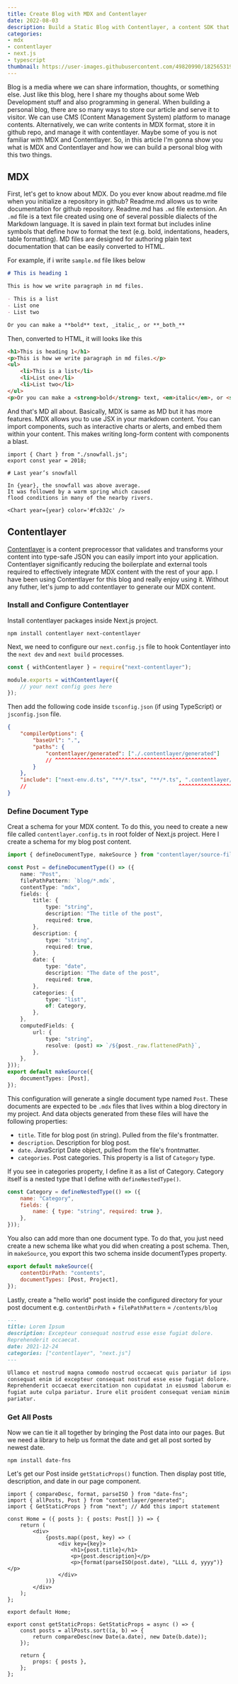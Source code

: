 ```yaml
---
title: Create Blog with MDX and Contentlayer
date: 2022-08-03
description: Build a Static Blog with Contentlayer, a content SDK that validates and transforms your content into type-safe JSON data you can easily import into your application.
categories: 
- mdx
- contentlayer
- next.js
- typescript
thumbnail: https://user-images.githubusercontent.com/49820990/182565319-c3916848-6adc-4aea-894f-5d585b199407.png
---
```


Blog is a media where we can share information, thoughts, or something else. Just like this blog, here I share my thoughs about some Web Development stuff and also programming in general. When building a personal blog, there are so many ways to store our article and serve it to visitor. We can use CMS (Content Management System) platform to manage contents. Alternatively, we can write contents in MDX format, store it in github repo, and manage it with contentlayer. Maybe some of you is not familiar with MDX and Contentlayer. So, in this article I'm gonna show you what is MDX and Contentlayer and how we can build a personal blog with this two things.

## MDX

First, let's get to know about MDX. Do you ever know about readme.md file when you initialize a repository in github? Readme.md allows us to write documentation for github repository. Readme.md has `.md` file extension. An `.md` file is a text file created using one of several possible dialects of the Markdown language. It is saved in plain text format but includes inline symbols that define how to format the text (e.g. bold, indentations, headers, table formatting). MD files are designed for authoring plain text documentation that can be easily converted to HTML.

For example, if i write `sample.md` file likes below

```md
# This is heading 1

This is how we write paragraph in md files.

- This is a list
- List one
- List two

Or you can make a **bold** text, _italic_, or **_both_**
```

Then, converted to HTML, it will looks like this

```html
<h1>This is heading 1</h1>
<p>This is how we write paragraph in md files.</p>
<ul>
    <li>This is a list</li>
    <li>List one</li>
    <li>List two</li>
</ul>
<p>Or you can make a <strong>bold</strong> text, <em>italic</em>, or <strong><em>both</strong></em></p>
```

And that's MD all about. Basically, MDX is same as MD but it has more features. MDX allows you to use JSX in your markdown content. You can import components, such as interactive charts or alerts, and embed them within your content. This makes writing long-form content with components a blast.

```mdx
import { Chart } from "./snowfall.js";
export const year = 2018;

# Last year’s snowfall

In {year}, the snowfall was above average.
It was followed by a warm spring which caused
flood conditions in many of the nearby rivers.

<Chart year={year} color='#fcb32c' />
```

## Contentlayer

[Contentlayer](https://www.contentlayer.dev/) is a content preprocessor that validates and transforms your content into type-safe JSON you can easily import into your application. Contentlayer significantly reducing the boilerplate and external tools required to effectively integrate MDX content with the rest of your app. I have been using Contentlayer for this blog and really enjoy using it. Without any futher, let's jump to add contentlayer to generate our MDX content.

### Install and Configure Contentlayer

Install contentlayer packages inside Next.js project.

```shell
npm install contentlayer next-contentlayer
```

Next, we need to configure our `next.config.js` file to hook Contentlayer into the `next dev` and `next build` processes.

```js title="next.config.js"
const { withContentlayer } = require("next-contentlayer");

module.exports = withContentlayer({
	// your next config goes here
});
```

Then add the following code inside `tsconfig.json` (if using TypeScript) or `jsconfig.json` file.

```json title="tsconfig.json"
{
	"compilerOptions": {
		"baseUrl": ".",
		"paths": {
			"contentlayer/generated": ["./.contentlayer/generated"]
			// ^^^^^^^^^^^^^^^^^^^^^^^^^^^^^^^^^^^^^^^^^^^^^^^^^^^
		}
	},
	"include": ["next-env.d.ts", "**/*.tsx", "**/*.ts", ".contentlayer/generated"]
	//                                                ^^^^^^^^^^^^^^^^^^^^^^^^^^^
}
```

### Define Document Type

Creat a schema for your MDX content. To do this, you need to create a new file called `contentlayer.config.ts` in root folder of Next.js project. Here I create a schema for my blog post content.

```ts title="contentlayer.config.ts"
import { defineDocumentType, makeSource } from "contentlayer/source-files";

const Post = defineDocumentType(() => ({
	name: "Post",
	filePathPattern: `blog/*.mdx`,
	contentType: "mdx",
	fields: {
		title: {
			type: "string",
			description: "The title of the post",
			required: true,
		},
		description: {
			type: "string",
			required: true,
		},
		date: {
			type: "date",
			description: "The date of the post",
			required: true,
		},
		categories: {
			type: "list",
			of: Category,
		},
	},
	computedFields: {
		url: {
			type: "string",
			resolve: (post) => `/${post._raw.flattenedPath}`,
		},
	},
}));
export default makeSource({
	documentTypes: [Post],
});
```

This configuration will generate a single document type named `Post`. These documents are expected to be `.mdx` files that lives within a blog directory in my project. And data objects generated from these files will have the following properties:

- `title`. Title for blog post (in string). Pulled from the file's frontmatter.
- `description`. Description for blog post.
- `date`. JavaScript Date object, pulled from the file's frontmatter.
- `categories`. Post categories. This property is a list of `Category` type.

If you see in categories property, I define it as a list of Category. Category itself is a nested type that I define with `defineNestedType()`.

```js
const Category = defineNestedType(() => ({
	name: "Category",
	fields: {
		name: { type: "string", required: true },
	},
}));
```

You also can add more than one document type. To do that, you just need create a new schema like what you did when creating a post schema. Then, in `makeSource`, you export this two schema inside documentTypes property.

```js
export default makeSource({
	contentDirPath: "contents",
	documentTypes: [Post, Project],
});
```

Lastly, create a "hello world" post inside the configured directory for your post document e.g. `contentDirPath` + `filePathPattern` = `/contents/blog`

```md
---
title: Lorem Ipsum
description: Excepteur consequat nostrud esse esse fugiat dolore.
Reprehenderit occaecat.
date: 2021-12-24
categories: ["contentlayer", "next.js"]
---

Ullamco et nostrud magna commodo nostrud occaecat quis pariatur id ipsum. Ipsum
consequat enim id excepteur consequat nostrud esse esse fugiat dolore.
Reprehenderit occaecat exercitation non cupidatat in eiusmod laborum ex eu
fugiat aute culpa pariatur. Irure elit proident consequat veniam minim ipsum ex
pariatur.
```

### Get All Posts

Now we can tie it all together by bringing the Post data into our pages. But we need a library to help us format the date and get all post sorted by newest date.

```shell
npm install date-fns
```

Let's get our Post inside `getStaticProps()` function. Then display post title, description, and date in our page component.

```tsx
import { compareDesc, format, parseISO } from "date-fns";
import { allPosts, Post } from "contentlayer/generated";
import { GetStaticProps } from "next"; // Add this import statement

const Home = ({ posts }: { posts: Post[] }) => {
    return (
        <div>
            {posts.map((post, key) => (
                <div key={key}>
                    <h1>{post.title}</h1>
                    <p>{post.description}</p>
                    <p>{format(parseISO(post.date), "LLLL d, yyyy")}</p>
                </div>
            ))}
        </div>
    );
};

export default Home;

export const getStaticProps: GetStaticProps = async () => {
    const posts = allPosts.sort((a, b) => {
        return compareDesc(new Date(a.date), new Date(b.date));
    });

    return {
        props: { posts },
    };
};

```